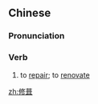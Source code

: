==Chinese==
{{zh-forms}}

===Pronunciation===
{{zh-pron
|m=xiūqì
|c=sau1 cap1
|mn=qz,xm,zz:siu-chhip
|cat=v
}}

===Verb===
{{zh-verb}}

# to [[repair]]; to [[renovate]]

[[zh:修葺]]